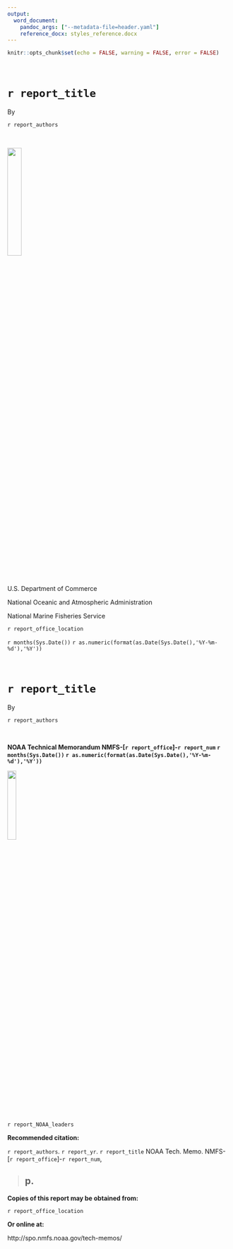 ```yaml
---
output:
  word_document:
    pandoc_args: ["--metadata-file=header.yaml"]
    reference_docx: styles_reference.docx
---
```


```r
knitr::opts_chunk$set(echo = FALSE, warning = FALSE, error = FALSE)
```

</br>

# `r report_title `

By

`r report_authors `


</br>



![](../img/DeptOfCommerce.jpg){width=25%}


U.S. Department of Commerce

National Oceanic and Atmospheric Administration

National Marine Fisheries Service


`r report_office_location`

`r months(Sys.Date()) ` `r as.numeric(format(as.Date(Sys.Date(),'%Y-%m-%d'),'%Y')) `

\newpage


</br>


# `r report_title `


By


`r report_authors `

</br>


**NOAA Technical Memorandum NMFS-[`r report_office`]-`r report_num` `r months(Sys.Date()) ` `r as.numeric(format(as.Date(Sys.Date(),'%Y-%m-%d'),'%Y')) `
**


![](../img/noaa-gray.png){width=20%}

`r report_NOAA_leaders`


\newpage



**Recommended citation:**

`r report_authors `. `r report_yr `. `r report_title ` NOAA Tech. Memo. NMFS-[`r report_office`]-`r report_num`,

> ## p.



**Copies of this report may be obtained from:**


`r report_office_location`

**Or online at:**

http://spo.nmfs.noaa.gov/tech-memos/ 



